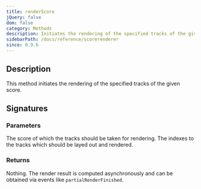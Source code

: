```yaml
---
title: renderScore
jQuery: false
dom: false
category: Methods
description: Initiates the rendering of the specified tracks of the given score.
sidebarPath: /docs/reference/scorerenderer
since: 0.9.6
---
```


<SinceBadge since="0.9.6" />


## Description
This method initiates the rendering of the specified tracks of the given score. 

## Signatures

<TypeTable>
    <TypeRow type="js" name="function resizeRender(score, trackIndexes)" />
    <TypeRow type="net" name="void RenderScore(Score score, IList<double> trackIndexes)" />
</TypeTable>

### Parameters

<ParameterTable>
    <ParameterRow platform="all" name="score" type="AlphaTab.Model.Score">
        The score of which the tracks should be taken for rendering.
    </ParameterRow>
    <ParameterRow platform="all" name="trackIndexes" type="int[]">
        The indexes to the tracks which should be layed out and rendered. 
    </ParameterRow>
</ParameterTable>


### Returns
Nothing. The render result is computed asynchronously and can be obtained via events like `partialRenderFinished`.